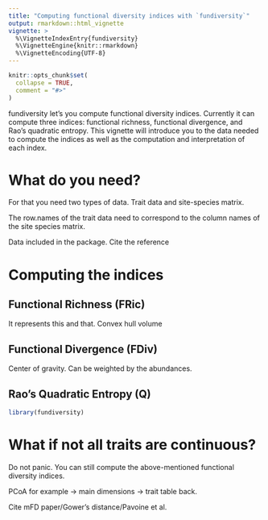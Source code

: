 ```yaml
---
title: "Computing functional diversity indices with `fundiversity`"
output: rmarkdown::html_vignette
vignette: >
  %\VignetteIndexEntry{fundiversity}
  %\VignetteEngine{knitr::rmarkdown}
  %\VignetteEncoding{UTF-8}
---
```


```r
knitr::opts_chunk$set(
  collapse = TRUE,
  comment = "#>"
)
```

fundiversity let's you compute functional diversity indices. Currently it can compute three indices: functional richness, functional divergence, and Rao's quadratic entropy. This vignette will introduce you to the data needed to compute the indices as well as the computation and interpretation of each index.

# What do you need?

For that you need two types of data. Trait data and site-species matrix.

The row.names of the trait data need to correspond to the column names of the site species matrix.

Data included in the package. Cite the reference

# Computing the indices

## Functional Richness (FRic)

It represents this and that. Convex hull volume

## Functional Divergence (FDiv)

Center of gravity. Can be weighted by the abundances.

## Rao's Quadratic Entropy (Q)

```r
library(fundiversity)
```

# What if not all traits are continuous?

Do not panic. You can still compute the above-mentioned functional diversity indices.

PCoA for example -> main dimensions -> trait table back.

Cite mFD paper/Gower's distance/Pavoine et al.

